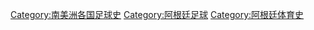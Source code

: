 [[Category:南美洲各国足球史‎|Category:南美洲各国足球史‎]]
[[Category:阿根廷足球|Category:阿根廷足球]]
[[Category:阿根廷体育史|Category:阿根廷体育史]]
